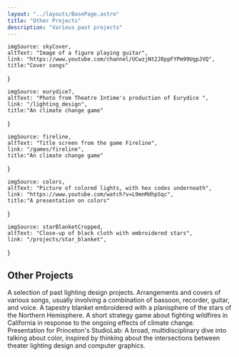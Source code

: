 ```yaml
---
layout: "../layouts/BasePage.astro"
title: "Other Projects"
description: "Various past projects"
---
```




    imgSource: skyCover,
    altText: "Image of a figure playing guitar",
    link: "https://www.youtube.com/channel/UCwzjNt2J0ppFYPm99UgpJVQ",
    title:"Cover songs"
}

    imgSource: eurydice7,
    altText: "Photo from Theatre Intime's production of Eurydice ",
    link: "/lighting_design",
    title:"An climate change game"
}

    imgSource: fireline,
    altText: "Title screen from the game Fireline",
    link: "/games/fireline",
    title:"An climate change game"
}

    imgSource: colors,
    altText: "Picture of colored lights, with hex codes underneath",
    link: "https://www.youtube.com/watch?v=L9mnMdhpSqc",
    title:"A presentation on colors"
}

    imgSource: starBlanketCropped,
    altText: "Close-up of black cloth with embroidered stars",
    link: "/projects/star_blanket",
}


## Other Projects

<ImageLinkListElement linkImageInfo={lightingLinkInfo} title="Lighting Design" >
    A selection of past lighting design projects.
</ImageLinkListElement>

<ImageLinkListElement linkImageInfo={coversLinkInfo} title="Song Covers" outsideLink imageRight>
    Arrangements and covers of various songs, usually involving a combination of bassoon, recorder, guitar, and voice.
</ImageLinkListElement>

<ImageLinkListElement linkImageInfo={starLinkInfo} title="Star Blanket"  >
    A tapestry blanket embroidered with a planisphere of the stars of the Northern Hemisphere.
</ImageLinkListElement>

<ImageLinkListElement linkImageInfo={firelineLinkInfo} title="Fireline" imageRight >
    A short strategy game about fighting wildfires in California in response to the ongoing effects of climate change.
</ImageLinkListElement>

<ImageLinkListElement linkImageInfo={colorsLinkInfo} title="Roses Are Red, Violets Aren't Blue " outsideLink>
    Presentation for Princeton's StudioLab: A broad, multidisciplinary dive into talking about color, inspired by thinking about the intersections between theater lighting design and computer graphics.
</ImageLinkListElement>
        